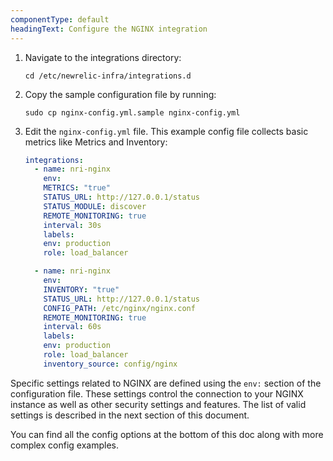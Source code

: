 ```yaml
---
componentType: default
headingText: Configure the NGINX integration 
---
```


1. Navigate to the integrations directory: 

    ```shell
    cd /etc/newrelic-infra/integrations.d
    ```

2. Copy the sample configuration file by running:

    ```shell
    sudo cp nginx-config.yml.sample nginx-config.yml
    ```

3. Edit the `nginx-config.yml` file. This example config file collects basic metrics like Metrics and Inventory:

    ```yml
    integrations:
      - name: nri-nginx
        env:
        METRICS: "true"
        STATUS_URL: http://127.0.0.1/status
        STATUS_MODULE: discover
        REMOTE_MONITORING: true
        interval: 30s
        labels:
        env: production
        role: load_balancer
    
      - name: nri-nginx
        env:
        INVENTORY: "true"
        STATUS_URL: http://127.0.0.1/status
        CONFIG_PATH: /etc/nginx/nginx.conf
        REMOTE_MONITORING: true
        interval: 60s
        labels:
        env: production
        role: load_balancer
        inventory_source: config/nginx
    ```

Specific settings related to NGINX are defined using the `env:` section of the configuration file. These settings control the connection to your NGINX instance as well as other security settings and features. The list of valid settings is described in the next section of this document.

You can find all the config options at the bottom of this doc along with more complex config examples.



